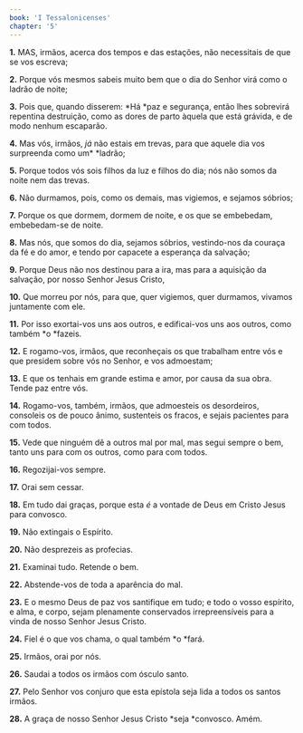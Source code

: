 ```yaml
---
book: 'I Tessalonicenses'
chapter: '5'
---
```


**1.** MAS, irmãos, acerca dos tempos e das estações, não necessitais de que se vos escreva;

**2.** Porque vós mesmos sabeis muito bem que o dia do Senhor virá como o ladrão de noite;

**3.** Pois que, quando disserem: *Há *paz e segurança, então lhes sobrevirá repentina destruição, como as dores de parto àquela que está grávida, e de modo nenhum escaparão.

**4.** Mas vós, irmãos, *já* não estais em trevas, para que aquele dia vos surpreenda como um* *ladrão;

**5.** Porque todos vós sois filhos da luz e filhos do dia; nós não somos da noite nem das trevas.

**6.** Não durmamos, pois, como os demais, mas vigiemos, e sejamos sóbrios;

**7.** Porque os que dormem, dormem de noite, e os que se embebedam, embebedam-se de noite.

**8.** Mas nós, que somos do dia, sejamos sóbrios, vestindo-nos da couraça da fé e do amor, e tendo por capacete a esperança da salvação;

**9.** Porque Deus não nos destinou para a ira, mas para a aquisição da salvação, por nosso Senhor Jesus Cristo,

**10.** Que morreu por nós, para que, quer vigiemos, quer durmamos, vivamos juntamente com ele.

**11.** Por isso exortai-vos uns aos outros, e edificai-vos uns aos outros, como também *o *fazeis.

**12.** E rogamo-vos, irmãos, que reconheçais os que trabalham entre vós e que presidem sobre vós no Senhor, e vos admoestam;

**13.** E que os tenhais em grande estima e amor, por causa da sua obra. Tende paz entre vós.

**14.** Rogamo-vos, também, irmãos, que admoesteis os desordeiros, consoleis os de pouco ânimo, sustenteis os fracos, e sejais pacientes para com todos.

**15.** Vede que ninguém dê a outros mal por mal, mas segui sempre o bem, tanto uns para com os outros, como para com todos.

**16.** Regozijai-vos sempre.

**17.** Orai sem cessar.

**18.** Em tudo dai graças, porque esta *é* a vontade de Deus em Cristo Jesus para convosco.

**19.** Não extingais o Espírito.

**20.** Não desprezeis as profecias.

**21.** Examinai tudo. Retende o bem.

**22.** Abstende-vos de toda a aparência do mal.

**23.** E o mesmo Deus de paz vos santifique em tudo; e todo o vosso espírito, e alma, e corpo, sejam plenamente conservados irrepreensíveis para a vinda de nosso Senhor Jesus Cristo.

**24.** Fiel é o que vos chama, o qual também *o *fará.

**25.** Irmãos, orai por nós.

**26.** Saudai a todos os irmãos com ósculo santo.

**27.** Pelo Senhor vos conjuro que esta epístola seja lida a todos os santos irmãos.

**28.** A graça de nosso Senhor Jesus Cristo *seja *convosco. Amém.